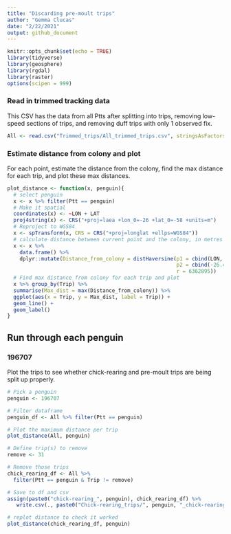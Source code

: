 ```yaml
---
title: "Discarding pre-moult trips"
author: "Gemma Clucas"
date: "2/22/2021"
output: github_document
---
```


```r
knitr::opts_chunk$set(echo = TRUE)
library(tidyverse)
library(geosphere)
library(rgdal)
library(raster)
options(scipen = 999)
```

### Read in trimmed tracking data
This CSV has the data from all Ptts after splitting into trips, removing low-speed sections of trips, and removing duff trips with only 1 observed fix.
```r
All <- read.csv("Trimmed_trips/All_trimmed_trips.csv", stringsAsFactors = FALSE)

```


### Estimate distance from colony and plot
For each point, estimate the distance from the colony, find the max distance for each trip, and plot these max distances.
```r
plot_distance <- function(x, penguin){
  # select penguin
  x <- x %>% filter(Ptt == penguin)
  # Make it spatial
  coordinates(x) <- ~LON + LAT
  proj4string(x) <- CRS("+proj=laea +lon_0=-26 +lat_0=-58 +units=m")
  # Reproject to WGS84
  x <- spTransform(x, CRS = CRS("+proj=longlat +ellps=WGS84"))
  # calculate distance between current point and the colony, in metres
  x <- x %>% 
    data.frame() %>% 
    dplyr::mutate(Distance_from_colony = distHaversine(p1 = cbind(LON, LAT),    
                                                       p2 = cbind(-26.401944, -57.808056),   # colony location in decimal degrees
                                                       r = 6362895))
  # Find max distance from colony for each trip and plot
  x %>% group_by(Trip) %>% 
  summarise(Max_dist = max(Distance_from_colony)) %>% 
  ggplot(aes(x = Trip, y = Max_dist, label = Trip)) + 
  geom_line() +
  geom_label()
}

```


## Run through each penguin

### 196707
Plot the trips to see whether chick-rearing and pre-moult trips are being split up properly.
```r
# Pick a penguin
penguin <- 196707

# Filter dataframe
penguin_df <- All %>% filter(Ptt == penguin)

# Plot the maximum distance per trip
plot_distance(All, penguin)
```

```r
# Define trip(s) to remove
remove <- 31

# Remove those trips
chick_rearing_df <- All %>% 
  filter(Ptt == penguin & Trip != remove) 

# Save to df and csv
assign(paste0("chick-rearing_", penguin), chick_rearing_df) %>% 
   write.csv(., paste0("Chick-rearing_trips/", penguin, "_chick-rearing.csv", sep = ""), row.names = FALSE)

# replot distance to check it worked
plot_distance(chick_rearing_df, penguin)
```

